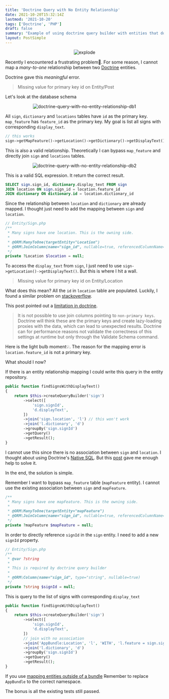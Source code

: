 ```yaml
---
title: 'Doctrine Query with No Entity Relationship'
date: 2021-10-20T15:32:14Z
lastmod: '2021-10-20'
tags: ['Doctrine', 'PHP']
draft: false
summary: "Example of using doctrine query builder with entities that don't have relationship mappings."
layout: PostSimple
---
```


<div align="center">
    <Image alt="explode" src="/static/images/explode.webp" width={800} height={600} />
</div>

Recently I encountered a frustrating problem😤. For some reason, I cannot map a *many-to-one* relationship between
 two [Doctrine](https://www.doctrine-project.org) entities.

Doctrine gave this *meaningful* error.

> Missing value for primary key id on Entity/Post

Let's look at the database schema

<div align="center">
    <Image alt="doctrine-query-with-no-entity-relationship-db1"
    src="/static/images/doctrine-query-with-no-entity-relationship-db1.png" width={640} height={560} />
</div>

All `sign`, `dictionary` and `locations` tables have `id` as the primary key. `map_feature` has `feature_id` as the primary key.
My goal is list all signs with corresponding `display_text`.

```php
// this works
sign->getMapFeature()->getLocation()->getDictionary()->getDisplayText()
```

This is also a valid relationship. Theoretically I can bypass `map_feature` and directly join `sign` and `locations` tables.

<div align="center">
    <Image alt="doctrine-query-with-no-entity-relationship-db2"
    src="/static/images/doctrine-query-with-no-entity-relationship-db2.png" width={800} height={178} />
</div>

This is a valid SQL expression. It return the correct result.

```SQL
SELECT sign.sign_id, dictionary.display_text FROM sign
JOIN location ON sign.sign_id = location.feature_id
JOIN dictionary ON dictionary.id = location.dictionary_id
```

Since the relationship between `location` and `dictionary` are already mapped. I thought just need to add the mapping between
 `sign` and `location`.

```PHP
// Entity/Sign.php
/**
 * Many signs have one location. This is the owning side.
 *
 * @ORM\ManyToOne(targetEntity="Location")
 * @ORM\JoinColumn(name="sign_id", nullable=true, referencedColumnName="feature_id")
 */
private ?Location $location = null;
```

To access the `display_text` from `sign`, I just need to use `sign->getLocation()->getDisplayText()`.
But this is where I hit a wall.

> Missing value for primary key id on Entity/Location

What does this mean? All the `id` in `location` table are populated. Luckily, I found a similar problem on
[stackoverflow](https://stackoverflow.com/questions/40437444/join-columns-by-referencedcolumnname-that-is-not-primary-key-id).

This post pointed out a [limitation in doctrine](https://www.doctrine-project.org/projects/doctrine-orm/en/2.9/reference/limitations-and-known-issues.html#join-columns-with-non-primary-keys).

>It is not possible to use join columns pointing to `non-primary keys`. Doctrine will think these are the primary keys
>and create lazy-loading proxies with the data, which can lead to unexpected results. Doctrine can for
>performance reasons not validate the correctness of this settings at runtime but only through the Validate Schema command.

Here is the light bulb moment💡. The reason for the mapping error is `location.feature_id` is not a primary key.

What should I now?

If there is an entity relationship mapping I could write this query in the entity repository.

```PHP
public function findSignsWithDisplayText()
{
    return $this->createQueryBuilder('sign')
        ->select([
            'sign.signId',
            'd.displayText',
        ])
        ->join('sign.location', 'l') // this won't work
        ->join('l.dictionary', 'd')
        ->groupBy('sign.signId')
        ->getQuery()
        ->getResult();
}
```

I cannot use this since there is no association between `sign` and `location`. I thought about using Doctrine's
[Native SQL](https://www.doctrine-project.org/projects/doctrine-orm/en/2.9/reference/native-sql.html). But this
[post](http://www.inanzzz.com/index.php/post/4ern/writing-doctrine-query-builder-without-relations-between-entities)
gave me enough help to solve it.

In the end, the solution is simple.

Remember I want to bypass `map_feature` table (`mapFeature` entity). I cannot use the existing association between `sign`
and `mapFeature`.

```PHP
/**
 * Many signs have one mapFeature. This is the owning side.
 *
 * @ORM\ManyToOne(targetEntity="mapFeature")
 * @ORM\JoinColumn(name="sign_id", nullable=true, referencedColumnName="feature_id")
 */
private ?mapFeature $mapFeature = null;
```

In order to directly reference `signId` in the `sign` entity. I need to add a new `signId` property.

```PHP
// Entity/Sign.php
/**
 * @var ?string
 *
 * This is required by doctrine query builder
 *
 * @ORM\Column(name="sign_id", type="string", nullable=true)
 */
private ?string $signId = null;
```

This is query to the list of signs with corresponding `display_text`

```PHP
public function findSignsWithDisplayText()
{
    return $this->createQueryBuilder('sign')
        ->select([
            'sign.signId',
            'd.displayText',
        ])
        // join with no association
        ->join('AppBundle:Location', 'l', 'WITH', 'l.feature = sign.signId')
        ->join('l.dictionary', 'd')
        ->groupBy('sign.signId')
        ->getQuery()
        ->getResult();
}
```

If you use [mapping entities outside of a bundle](https://symfony.com/doc/current/reference/configuration/doctrine.html#custom-mapping-entities-in-a-bundle)
Remember to replace `AppBundle` to the correct namespace.

The bonus is all the existing tests still passed.